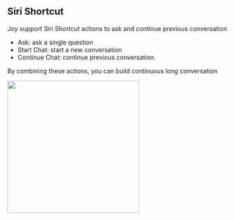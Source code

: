 ## Siri Shortcut

Joy support Siri Shortcut actions to ask and continue previous conversation

- Ask: ask a single question
- Start Chat: start a new conversation
- Continue Chat: continue previous conversation.

By combining these actions, you can build continuous long conversation

<img src="https://user-images.githubusercontent.com/2284279/291602259-f7d565d1-e39d-40aa-9e0a-d5ea03689e99.png" width="300" />
